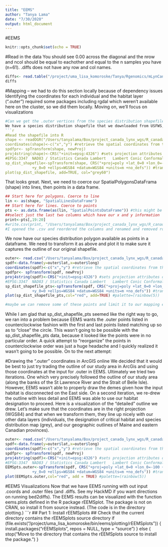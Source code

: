 ```yaml
---
title: "EEMS"
author: "Tanya Lama"
date: "7/30/2020"
output: html_document
---
```

#EEMS
```r
knitr::opts_chunk$set(echo = TRUE)
```

#Read in the data
You should see 0.00 across the diagonal and the nrow and ncol should be equal to eachother and equal to the n samples you have (n=61). .diffs does not have any row and col names. 
```r
diffs<- read.table("/project/uma_lisa_komoroske/Tanya/Rgenomics/mLynCan4_v1.p_lynxonly/6SV_unfiltered_SNPs.diffs") #saved on github as snps.diffs
diffs
```
#Mapping -- we had to do this section locally because of dependency issues
Identifying the coordinates for each individual and the habitat layer (".outer") required some packages including rgdal which weren't available here on the cluster, so we did them locally. Moving on, we'll focus on visualizations 
```r
#Can we get the .outer vertices from the species distribution shapefile? 
We have a species distribution shapefile that we downloaded from USFWS, that includes US ESA designated critical habitat and the larger species distribution in easterns Canadian provinces adjacent to Maine. Maybe we can use that shapefile to provide the vertices required for .outer. 
```r
#Read the shapefile into R
shape <- readOGR("/Users/tanyalama/Box/project_canada_lynx_wgs/R_canada_lynx_wgs/EEMS/IUCN_redlist_Canada_lynx_spp_distribution/data_0.shp")
coordinates(shape)<-c("x","y") #retrieve the spatial coordinates from the lynx dataset
spdfpr<- spTransform(shape, newProj)
proj4string(shape)<-CRS("+init=epsg:4326") #sets projection attributes on spatial data #Here we have WGS84
#EPSG:3347	NAD83 / Statistics Canada Lambert	Lambert Conic Conformal (2SP)
sp_dist_shapefile<-spTransform(shape, CRS("+proj=poly +lat_0=0 +lon_0=-100 +x_0=0 
            +y_0=0 +ellps=WGS84 +datum=WGS84 +units=m +no_defs")) #transform to WGS 84
plot(sp_dist_shapefile, add=TRUE, col="grey60")
```
That looks great. 
Next, we need to coerce our SpatialPolygonsDataFrama (shape) into lines, then points in a data frame. 
```r
## Start here for polygons. Coerce to line
lin <- as(shape, "SpatialLinesDataFrame")  
## Start here for lines. Coerce to points
pts <- as.data.frame(as(lin, "SpatialPointsDataFrame")) #this might be all we need since this is a data frame, let's see
##select just the last two columns which have our x and y information
print<-pts[,19:20]
#write.csv(print, "/Users/tanyalama/Box/project_canada_lynx_wgs/R_canada_lynx_wgs/EEMS/IUCN_redlist_Canada_lynx_spp_distribution/EEMS_spp_dist_as_pts.csv")
#I opened the .csv and reordered the columns and renamed and removed rownames (lazy) 
```
We now have our species distribution polygon available as points in a dataframe. We need to transform it as above and plot it to make sure it captures the outline of our original shapefile. 
```r
outer<- read.csv("/Users/tanyalama/Box/project_canada_lynx_wgs/R_canada_lynx_wgs/EEMS/IUCN_redlist_Canada_lynx_spp_distribution/EEMS_spp_dist_as_pts.csv")
spdf<-data.frame(y=outer$lat,x=outer$long)
coordinates(spdf)<-c("x","y") #retrieve the spatial coordinates from the lynx dataset
spdfpr<- spTransform(spdf, newProj)
proj4string(spdf)<-CRS("+init=epsg:4326") #sets projection attributes on spatial data #Here we have WGS84
#EPSG:3347	NAD83 / Statistics Canada Lambert	Lambert Conic Conformal (2SP)
sp_dist_shapefile_pts<-spTransform(spdf, CRS("+proj=poly +lat_0=0 +lon_0=-100 +x_0=0 
            +y_0=0 +ellps=WGS84 +datum=WGS84 +units=m +no_defs")) #transform to WGS 84
plot(sp_dist_shapefile_pts,col="red", add=TRUE) #palette=(rainbow(5))

#maybe we can remove some of these points and limit it to our mapping extent... but the good news is that these samples match up with our points and ourmap!
```
While I am glad that sp_dist_shapefile_pts seemed like the right way to go, we ran into a problem because EEMS wants the .outer points listed in counterclockwise fashion with the first and last points listed matching up so as to "close" the circle. This wasn't going to be possible with the sp_dist_shapefile_pts data, because it looked like the points were in no particular order. A quick attempt to "reorganize" the points in counterclockwise order was just a huge headache and I quickly realized it wasn't going to be possible. On to the next attempt: 

#Drawing the ".outer" coordinates in ArcGIS online
We decided that it would be best to just try trading the outline of our study area in ArcGis and using those coordinates at the input for .outer in EEMS. Ultimately we tried two iterations. One which very precisely followed the outline of our study area (along the banks of the St Lawrence River and the Strait of Belle Isle). However, EEMS wasn't able to properly draw the demes given how the input habitat is disconnected on the East side. On a second iteration, we re-drew the outline with less detail and EEMS was able to use our habitat designation to proceed. 
Here is a visualization of the "detailed" outline we drew. Let's make sure that the coordinates are in the right projection (WGS84) and that when we transform them, they line up nicely with our other data layers (individuals, the designation of critical habitat and species distribution map (grey), and our geographic outlines of Maine and eastern Canadian provinces).
```r
outer<- read.csv("/Users/tanyalama/Box/project_canada_lynx_wgs/R_canada_lynx_wgs/EEMS/IUCN_redlist_Canada_lynx_spp_distribution/EEMS_outer_arcgis_pts.csv")
spdf<-data.frame(y=outer$lat,x=outer$long)
coordinates(spdf)<-c("x","y") #retrieve the spatial coordinates from the lynx dataset
spdfpr<- spTransform(spdf, newProj)
proj4string(spdf)<-CRS("+init=epsg:4326") #sets projection attributes on spatial data #Here we have WGS84
#EPSG:3347	NAD83 / Statistics Canada Lambert	Lambert Conic Conformal (2SP)
EEMSpts.outer<-spTransform(spdf, CRS("+proj=poly +lat_0=0 +lon_0=-100 +x_0=0 
            +y_0=0 +ellps=WGS84 +datum=WGS84 +units=m +no_defs")) #transform to WGS 84
plot(EEMSpts.outer,col="red", add = TRUE) #palette=(rainbow(5))
```
#EEMS Visualizations
Now that we have EEMS running with out input .coords and .outer files (and .diffs. See my HackMD if you want directions on running bed2diffs). The EEMS results can be visualized with the function eems.plots defined in the R package rEEMSplot. The package is not on CRAN, so install it from source instead. (The code is in the directory plotting.)
```r
## Part 1: Install rEEMSplots
## Check that the current directory contains the rEEMSplots source directory
if (file.exists("/project/uma_lisa_komoroske/bin/eems/plotting/rEEMSplots")) {
  install.packages("rEEMSplots", repos = NULL, type = "source")
} else {
  stop("Move to the directory that contains the rEEMSplots source to install the package.")
}

